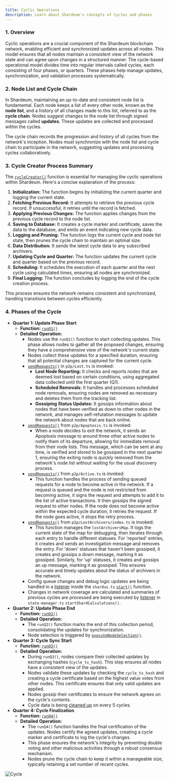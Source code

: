 ```yaml
---
title: Cyclic Operations
description: Learn about Shardeum's concepts of Cycles and phases
---
```


### 1. Overview

Cyclic operations are a crucial component of the Shardeum blockchain network, enabling efficient and synchronized updates across all nodes. This model ensures that all nodes maintain a consistent view of the network state and can agree upon changes in a structured manner. The cycle-based operational model divides time into regular intervals called cycles, each consisting of four phases, or quarters. These phases help manage updates, synchronization, and validation processes systematically.

### 2. Node List and Cycle Chain

In Shardeum, maintaining an up-to-date and consistent node list is fundamental. Each node keeps a list of every other node, known as the **node list**, and a history of all changes made to this list, referred to as the **cycle chain**. Nodes suggest changes to the node list through signed messages called **updates**. These updates are collected and processed within the cycles.

The cycle chain records the progression and history of all cycles from the network's inception. Nodes must synchronize with the node list and cycle chain to participate in the network, suggesting updates and processing cycles collaboratively.

### 3. Cycle Creator Process Summary

The [`cycleCreator()`](https://github.com/shardeum/shardus-core/blob/e8c14ce4ba19785145646e840082acb57ec8ce3b/src/p2p/CycleCreator.ts#L342) function is essential for managing the cyclic operations within Shardeum. Here's a concise explanation of the process:

1. **Initialization:** The function begins by initializing the current quarter and logging the current state.
2. **Fetching Previous Record:** It attempts to retrieve the previous cycle record. If unsuccessful, it retries until the record is fetched.
3. **Applying Previous Changes:** The function applies changes from the previous cycle record to the node list.
4. **Saving to Database:** It creates a cycle marker and certificate, saves the data to the database, and emits an event indicating new cycle data.
5. **Logging and Pruning:** The function logs the current cycle and node list state, then prunes the cycle chain to maintain an optimal size.
6. **Data Distribution:** It sends the latest cycle data to any subscribed archivers.
7. **Updating Cycle and Quarter:** The function updates the current cycle and quarter based on the previous record.
8. **Scheduling:** It schedules the execution of each quarter and the next cycle using calculated times, ensuring all nodes are synchronized.
9. **Final Logging:** The function concludes by logging the end of the cycle creation process.

This process ensures the network remains consistent and synchronized, handling transitions between cycles efficiently.

### 4. Phases of the Cycle

* **Quarter 1: Update Phase Start**
  * **Function:** [`runQ1()`](https://github.com/shardeum/shardus-core/blob/e8c14ce4ba19785145646e840082acb57ec8ce3b/src/p2p/CycleCreator.ts#L496)
  * **Detailed Operation:**
    * Nodes use the `runQ1()` function to start collecting updates. This phase allows nodes to gather all the proposed changes, ensuring they have a comprehensive view of the network's current state.
    * Nodes collect these updates for a specified duration, ensuring that all potential changes are captured for the current cycle.
    * [`sendRequests()`](https://github.com/shardeum/shardus-core/blob/e8c14ce4ba19785145646e840082acb57ec8ce3b/src/p2p/Lost.ts#L582) in `p2p/Lost.ts` is invoked:
      * **Lost Node Reporting:** It checks and reports nodes that are deemed lost based on certain conditions, using aggregated data collected until the first quarter (Q1).
      * **Scheduled Removals:** It handles and processes scheduled node removals, ensuring nodes are removed as necessary and deletes them from the tracking list.
      * **Gossiping Status Updates:** It gossips information about nodes that have been verified as down to other nodes in the network, and manages self-refutation messages to update the network about nodes that are back online.
    * [`sendRequests()`](https://github.com/shardeum/shardus-core/blob/e8c14ce4ba19785145646e840082acb57ec8ce3b/src/p2p/Apoptosis.ts#L296) from `p2p/Apoptosis.ts` is invoked:
      * When a node decides to exit the network, it sends an Apoptosis message to around three other active nodes to notify them of its departure, allowing for immediate removal from their node lists. This message, which can be sent at any time, is verified and stored to be gossiped in the next quarter 1, ensuring the exiting node is quickly removed from the network's node list without waiting for the usual discovery process.
    * [`sendRequests()`](https://github.com/shardeum/shardus-core/blob/e8c14ce4ba19785145646e840082acb57ec8ce3b/src/p2p/Active.ts#L262) from `p2p/Active.ts` is invoked:
      * This function handles the process of sending queued requests for a node to become active in the network. If a request is queued and the node is not restricted from becoming active, it signs the request and attempts to add it to the list of active transactions. It then gossips the signed request to other nodes. If the node does not become active within the expected cycle duration, it retries the request. If the node goes active, it stops the retry process.
    * [`sendRequests()`](https://github.com/shardeum/shardus-core/blob/e8c14ce4ba19785145646e840082acb57ec8ce3b/src/p2p/LostArchivers/index.ts#L199) from `p2p/LostArchivers/index.ts` is invoked:
      * This function manages the `lostArchiversMap`. It logs the current state of the map for debugging, then iterates through each entry to handle different statuses. For 'reported' entries, it creates and sends an investigation message and removes the entry. For 'down' statuses that haven't been gossiped, it creates and gossips a down message, marking it as gossiped. Similarly, for 'up' statuses, it creates and gossips an up message, marking it as gossiped. This ensures accurate and timely updates about the status of archivers in the network.
    * Config queue changes and debug logic updates are being handled in a [listener](https://github.com/shardeum/shardus-core/blob/e8c14ce4ba19785145646e840082acb57ec8ce3b/src/shardus/index.ts#L934-L947) inside the `shardus.ts` [`start()`](https://github.com/shardeum/shardus-core/blob/e8c14ce4ba19785145646e840082acb57ec8ce3b/src/shardus/index.ts#L435) function.
    * Changes in network coverage are calculated and summaries of previous cycles are processed are being executed by [listener](https://github.com/shardeum/shardus-core/blob/e8c14ce4ba19785145646e840082acb57ec8ce3b/src/state-manager/index.ts#L3703-L3740) in `state-manager.ts` `startShardCalculations()`.
* **Quarter 2: Update Phase End**
  * **Function:** [`runQ2()`](https://github.com/shardeum/shardus-core/blob/e8c14ce4ba19785145646e840082acb57ec8ce3b/src/p2p/CycleCreator.ts#L526)
  * **Detailed Operation:**
    * The `runQ2()` function marks the end of this collection period, consolidating the updates for synchronization.
    * Node selection is triggered by [`executeNodeSelection()`](https://github.com/shardeum/shardus-core/blob/e8c14ce4ba19785145646e840082acb57ec8ce3b/src/p2p/Join/v2/select.ts#L28-L38).
* **Quarter 3: Cycle Sync Start**
  * **Function:** [`runQ3()`](https://github.com/shardeum/shardus-core/blob/e8c14ce4ba19785145646e840082acb57ec8ce3b/src/p2p/CycleCreator.ts#L561)
  * **Detailed Operation:**
    * During `runQ3()`, nodes compare their collected updates by exchanging hashes (`cycle_tx_hash`). This step ensures all nodes have a consistent view of the updates.
    * Nodes validate these updates by checking the `cycle_tx_hash` and creating a cycle certificate based on the highest value votes from other nodes. This certificate ensures that only valid updates are applied.
    * Nodes gossip their certificates to ensure the network agrees on the cycle's contents.
    * Cycle data is being [cleaned up](https://github.com/shardeum/shardus-core/blob/e8c14ce4ba19785145646e840082acb57ec8ce3b/src/state-manager/index.ts#L3742-L3770) on every 5 cycles.
* **Quarter 4: Cycle Finalization**
  * **Function:** [`runQ4()`](https://github.com/shardeum/shardus-core/blob/e8c14ce4ba19785145646e840082acb57ec8ce3b/src/p2p/CycleCreator.ts#L634)
  * **Detailed Operation:**
    * The `runQ4()` function handles the final certification of the updates. Nodes certify the agreed updates, creating a cycle marker and certificate to log the cycle's changes.
    * This phase ensures the network's integrity by preventing double voting and other malicious activities through a robust consensus mechanism.
    * Nodes prune the cycle chain to keep it within a manageable size, typically retaining a set number of recent cycles.

![Cycle](/img/new/i8.jpg)



